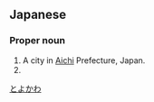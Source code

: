 ==Japanese==
{{ja-kanjitab|とよ|かわ|yomi=kun}}

===Proper noun===
{{ja-pos|とよかわ|proper}}

# A city in [[Aichi]] Prefecture, Japan.
# {{surname|lang=ja|sort=とよかわ}}

[[Category:ja:Cities|とよかわ]]
